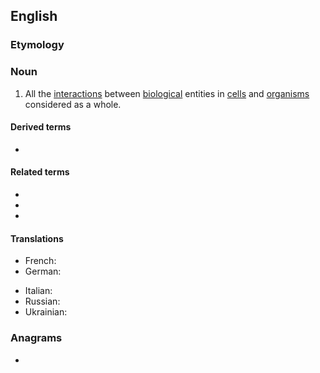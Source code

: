 ==English==

===Etymology===
{{suffix|en|interact|ome}}

===Noun===
{{wikipedia}}
{{en-noun}}

# {{lb|en|biology}} All the [[interaction]]s between [[biological]] entities in [[cell]]s and [[organism]]s considered as a whole.

====Derived terms====
* {{l|en|interactomic}}

====Related terms====
* {{l|en|interactomical}}
* {{l|en|interactomically}}
* {{l|en|interactomics}}

====Translations====
{{trans-top|interactome}}
* French: {{t+|fr|interactome|m}}
* German: {{t|de|Interaktom|n}}
{{trans-mid}}
* Italian: {{t|it|interattoma|m}}
* Russian: {{t|ru|интеракто́м|m}}
* Ukrainian: {{t|uk|інтеракто́м|m}}
{{trans-bottom}}

===Anagrams===
* {{anagrams|en|a=aceeimnortt|actinometer}}